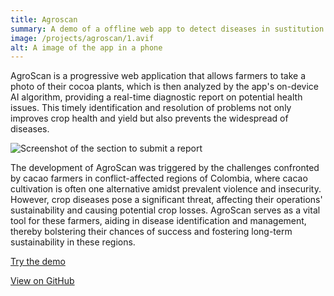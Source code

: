 ```yaml
---
title: Agroscan
summary: A demo of a offline web app to detect diseases in sustitution crops, Using Tensorflow.js and Next.js
image: /projects/agroscan/1.avif
alt: A image of the app in a phone
---
```


AgroScan is a progressive web application that allows farmers to take a photo of their cocoa plants, which is then analyzed by the app's on-device AI algorithm, providing a real-time diagnostic report on potential health issues. This timely identification and resolution of problems not only improves crop health and yield but also prevents the widespread of diseases.

<Image
  src="/projects/agroscan/2.avif"
  alt="Screenshot of the section to submit a report"
  width={600}
  height={450}
  quality={100}
  className="m-auto"
/>

The development of AgroScan was triggered by the challenges confronted by cacao farmers in conflict-affected regions of Colombia, where cacao cultivation is often one alternative amidst prevalent violence and insecurity. However, crop diseases pose a significant threat, affecting their operations' sustainability and causing potential crop losses. AgroScan serves as a vital tool for these farmers, aiding in disease identification and management, thereby bolstering their chances of success and fostering long-term sustainability in these regions.

[Try the demo](https://agroscan.asofi.us)

[View on GitHub](https://github.com/asofiorg/agroscan)
